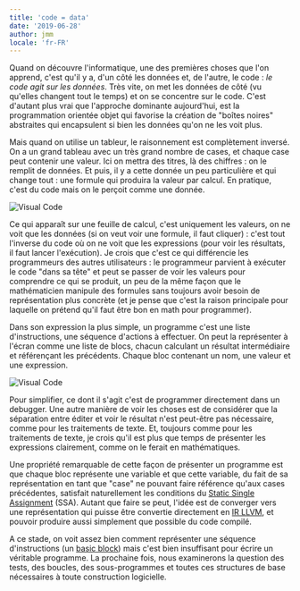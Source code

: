 ```yaml
---
title: 'code = data'
date: '2019-06-28'
author: jmm
locale: 'fr-FR'
---
```



Quand on découvre l'informatique, une des premières choses que l'on apprend, c'est qu'il y a, d'un côté les données et, de l'autre, le code : _le code agit sur les données_. Très vite, on met les données de côté (vu qu'elles changent tout le temps) et on se concentre sur le code. C'est d'autant plus vrai que l'approche dominante aujourd'hui, est la programmation orientée objet qui favorise la création de "boîtes noires" abstraites qui encapsulent si bien les données qu'on ne les voit plus.

Mais quand on utilise un tableur, le raisonnement est complètement inversé. On a un grand tableau avec un très grand nombre de cases, et chaque case peut contenir une valeur. Ici on mettra des titres, là des chiffres : on le remplit de données. Et puis, il y a cette donnée un peu particulière et qui change tout : une formule qui produira la valeur par calcul. En pratique, c'est du code mais on le perçoit comme une donnée.

<Image alt="Visual Code" src={imgExcel}/>

Ce qui apparaît sur une feuille de calcul, c'est uniquement les valeurs, on ne voit que les données (si on veut voir une formule, il faut cliquer) : c'est tout l'inverse du code où on ne voit que les expressions (pour voir les résultats, il faut lancer l'exécution). Je crois que c'est ce qui différencie les programmeurs des autres utilisateurs : le programmeur parvient à exécuter le code "dans sa tête" et peut se passer de voir les valeurs pour comprendre ce qui se produit, un peu de la même façon que le mathématicien manipule des formules sans toujours avoir besoin de représentation plus concrète (et je pense que c'est la raison principale pour laquelle on prétend qu'il faut être bon en math pour programmer).

Dans son expression la plus simple, un programme c'est une liste d'instructions, une séquence d'actions à effectuer. On peut la représenter à l'écran comme une liste de blocs, chacun calculant un résultat intermédiaire et référençant les précédents. Chaque bloc contenant un nom, une valeur et une expression.

<Image alt="Visual Code" src={imgVisualCode}/>

Pour simplifier, ce dont il s'agit c'est de programmer directement dans un debugger. Une autre manière de voir les choses est de considérer que la séparation entre éditer et voir le résultat n'est peut-être pas nécessaire, comme pour les traitements de texte. Et, toujours comme pour les traitements de texte, je crois qu'il est plus que temps de présenter les expressions clairement, comme on le ferait en mathématiques.

Une propriété remarquable de cette façon de présenter un programme est que chaque bloc représente une variable et que cette variable, du fait de sa représentation en tant que "case" ne pouvant faire référence qu'aux cases précédentes, satisfait naturellement les conditions du [Static Single Assignment](https://fr.wikipedia.org/wiki/Static_single_assignment_form) (SSA). Autant que faire se peut, l'idée est de converger vers une représentation qui puisse être convertie directement en [IR LLVM](https://llvm.org/docs/LangRef.html), et pouvoir produire aussi simplement que possible du code compilé.

A ce stade, on voit assez bien comment représenter une séquence d'instructions (un [basic block](https://en.wikipedia.org/wiki/Basic_block)) mais c'est bien insuffisant pour écrire un véritable programme. La prochaine fois, nous examinerons la question des tests, des boucles, des sous-programmes et toutes ces structures de base nécessaires à toute construction logicielle.
